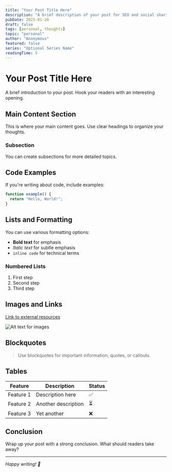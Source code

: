 ```yaml
---
title: "Your Post Title Here"
description: "A brief description of your post for SEO and social sharing"
pubDate: 2025-01-20
draft: false
tags: [personal, thoughts]
topic: "personal"
author: "Anonymous"
featured: false
series: "Optional Series Name"
readingTime: 5
---
```


# Your Post Title Here

A brief introduction to your post. Hook your readers with an interesting opening.

## Main Content Section

This is where your main content goes. Use clear headings to organize your thoughts.

### Subsection

You can create subsections for more detailed topics.

## Code Examples

If you're writing about code, include examples:

```javascript
function example() {
  return "Hello, World!";
}
```

## Lists and Formatting

You can use various formatting options:

- **Bold text** for emphasis
- *Italic text* for subtle emphasis
- `inline code` for technical terms

### Numbered Lists

1. First step
2. Second step
3. Third step

## Images and Links

[Link to external resources](https://example.com)

![Alt text for images](/path/to/image.jpg)

## Blockquotes

> Use blockquotes for important information, quotes, or callouts.

## Tables

| Feature | Description | Status |
|---------|-------------|--------|
| Feature 1 | Description here | ✅ |
| Feature 2 | Another description | ⏳ |
| Feature 3 | Yet another | ❌ |

## Conclusion

Wrap up your post with a strong conclusion. What should readers take away?

---

*Happy writing! 🚀*

<!-- 
Template Tips:
1. Replace all placeholder text with your actual content
2. Update the frontmatter with your post details
3. Set draft: true if you're not ready to publish
4. Use descriptive tags for better discoverability
5. Add featured: true if you want it on the homepage
6. Choose a topic from: movies, books, development, writing, personal, reviews, tourism
-->
